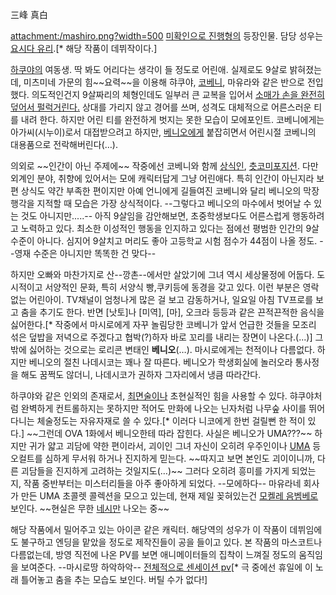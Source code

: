 三峰 真白

attachment:/mashiro.png?width=500
[[미확인으로 진행형]]의 등장인물. 담당 성우는 [[요시다 유리]].[* 해당 작품이 데뷔작이다.]

[[미츠미네 하쿠야|하쿠야]]의 여동생. 딱 봐도 어리다는 생각이 들 정도로 어린애. 실제로도 9살로 밝혀졌는데, 미츠미네 가문의 힘~~요력~~을 이용해 햐쿠야, [[요노모리 코베니|코베니]], 마유라와 같은 반으로 전입했다. 의도적인건지 9살짜리의 체형인데도 일부러 큰 교복을 입어서 [[레이레이|소매가 손을 완전히 덮어서 펄럭거린다.]] 상대를 가리지 않고 경어를 쓰며, 성격도 대체적으로 어른스러운 티를 내려 한다. 하지만 어린 티를 완전하게 벗지는 못한 모습이 모에포인트. 코베니에게는 아가씨(시누이)로서 대접받으려고 하지만, [[요노모리 베니오|베니오]]에게 붙잡히면서 어린시절 코베니의 대용품으로 전락해버린다(…).

의외로 ~~인간이 아닌 주제에~~ 작중에선 코베니와 함께 [[상식인]], [[츳코미]]포지션. 다만 외계인 분야, 취향에 있어서는 모에 캐릭터답게 그냥 어린애다. 특히 인간이 아닌지라 보편 상식도 약간 부족한 편이지만 아예 언니에게 길들여진 코베니와 달리 베니오의 막장 행각을 지적할 때 모습은 가장 상식적이다. --그렇다고 베니오의 마수에서 벗어날 수 있는 것도 아니지만.....-- 아직 9살임을 감안해보면, 초중학생보다도 어른스럽게 행동하려고 노력하고 있다. 최소한 이성적인 행동을 인지하고 있다는 점에선 평범한 인간의 9살 수준이 아니다. 심지어 9살치고 머리도 좋아 고등학교 시험 점수가 44점이 나올 정도. --영재 수준은 아니지만 똑똑한 건 맞다--

하지만 오빠와 마찬가지로 산--깡촌--에서만 살았기에 그녀 역시 세상물정에 어둡다. 도시적이고 서양적인 문화, 특히 서양식 빵,쿠키등에 동경을 갖고 있다. 이런 부분은 영락없는 어린아이. TV채널이 엄청나게 많은 걸 보고 감동하거나, 일요일 아침 TV프로를 보고 춤을 추기도 한다. 반면 [낫토]나 [미역], [마], 오크라 등등과 같은 끈적끈적한 음식을 싫어한다.[* 작중에서 마시로에게 자꾸 놀림당한 코베니가 앞서 언급한 것들을 모조리 섞은 덮밥을 저녁으로 주겠다고 협박(?)하자 바로 꼬리를 내리는 장면이 나온다.(...)] 그밖에 싫어하는 것으로는 로리콘 변태인 '''베니오'''(…). 마시로에게는 천적이나 다름없다. 하지만 베니오의 절친 나데시코는 꽤나 잘 따른다. 베니오가 학생회실에 놀러오라 통사정을 해도 꿈쩍도 않더니, 나데시코가 권하자 그자리에서 냉큼 따라간다.

하쿠야와 같은 인외의 존재로서, [[최면술]]이나 초현실적인 힘을 사용할 수 있다. 햐쿠야처럼 완벽하게 컨트롤하지는 못하지만 적어도 만화에 나오는 닌자처럼 나무숲 사이를 뛰어다니는 체술정도는 자유자재로 쓸 수 있다.[* 이러다 니코에게 한번 걸릴뻔 한 적이 있다.] ~~그런데 OVA 1화에서 베니오한테 따라 잡힌다. 사실은 베니오가 UMA???~~ 하지만 귀가 얇고 괴담에 약한 편이라서, 괴이인 그녀 자신이 오히려 우주인이나 [[UMA]] 등 오컬트를 심하게 무서워 하거나 진지하게 믿는다. ~~따지고 보면 본인도 괴이이니까, 다른 괴담들을 진지하게 고려하는 것일지도(…)~~ 그러다 오히려 흥미를 가지게 되었는지, 작품 중반부터는 미스터리들을 아주 좋아하게 되었다. --모에하다-- 마유라네 회사가 만든 UMA 초콜렛 콜렉션을 모으고 있는데, 현재 제일 꽂혀있는건 [[모켈레 음벰베]]로 보인다. ~~현실은 무한 [[네시]]만 나오는 중~~

해당 작품에서 밀어주고 있는 아이콘 같은 캐릭터. 해당역의 성우가 이 작품이 데뷔임에도 불구하고 엔딩을 맡았을 정도로 제작진들이 공을 들이고 있다. 본 작품의 마스코트나 다름없는데, 방영 직전에 나온 PV를 보면 애니메이터들의 집착이 느껴질 정도의 움직임을 보여준다. --마시로땅 하악하악-- [http://www.youtube.com/watch?v=TSbSzrLffew 전체적으로 센세이션 pv][* 극 중에선 휴일에 이 노래 틀어놓고 춤을 추는 모습도 보인다. 버틸 수가 없다!]
